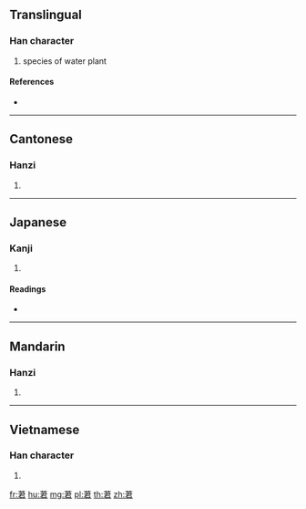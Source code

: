 {{character info/new}}
==Translingual==

===Han character===
{{Han char|rn=140|rad=艸|as=07|sn=13|four=44607|canj=TSKR}}

# species of water plant

====References====
* {{Han ref|kx=1034.140|dkj=31057|dj=1493.180|hdz=53225.120|uh=8399|ud=33689|bh=D764|bd=55140}}

----

==Cantonese==

===Hanzi===
{{yue-hanzi|jyut=|y=gwan1}}

# {{defn|lang=yue|sort=艸07}}

----

==Japanese==

===Kanji===
{{ja-kanji|grade=|rs=艸07}}

# {{defn|lang=ja|sort=艸07}}

====Readings====
* {{ja-readings|on=[[きん]] (kin), [[ぎん]] (gin), [[くん]] (kun), [[うん]] (un)|kun=[[も]] (mo)|nanori=}}

----

==Mandarin==

===Hanzi===
{{cmn-hanzi|pin=[[jūn]] ([[jun1]]), [[tǐng]] ([[ting3]])|wg=chün<sup>1</sup>, t'ing<sup>3</sup>}}

# {{defn|lang=cmn|sort=艸07}}

----

==Vietnamese==

===Han character===
{{vi-hantu|[[quân]]|rs=艸07}}

# {{defn|lang=vi|sort=艸07}}

[[fr:莙]]
[[hu:莙]]
[[mg:莙]]
[[pl:莙]]
[[th:莙]]
[[zh:莙]]